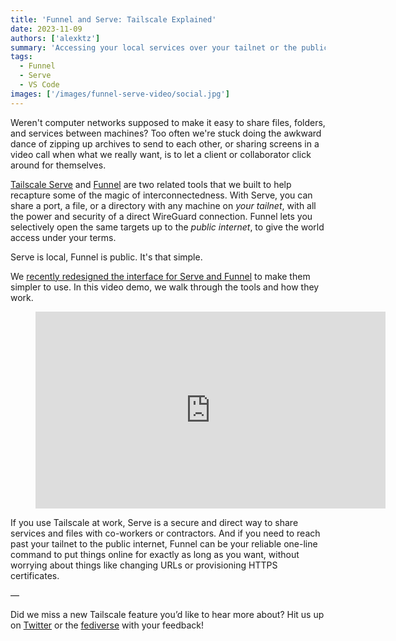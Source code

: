 ```yaml
---
title: 'Funnel and Serve: Tailscale Explained'
date: 2023-11-09
authors: ['alexktz']
summary: 'Accessing your local services over your tailnet or the public internet is one command away, as Alex demonstrates in a new demo video.'
tags:
  - Funnel
  - Serve
  - VS Code
images: ['/images/funnel-serve-video/social.jpg']
---
```


Weren't computer networks supposed to make it easy to share files, folders, and services between machines? Too often we're stuck doing the awkward dance of zipping up archives to send to each other, or sharing screens in a video call when what we really want, is to let a client or collaborator click around for themselves.

[Tailscale Serve](https://tailscale.com/kb/1312/serve/) and [Funnel](https://tailscale.com/kb/1223/funnel/) are two related tools that we built to help recapture some of the magic of interconnectedness. With Serve, you can share a port, a file, or a directory with any machine on _your tailnet_, with all the power and security of a direct WireGuard connection. Funnel lets you selectively open the same targets up to the _public internet_, to give the world access under your terms.

Serve is local, Funnel is public. It's that simple.

We [recently redesigned the interface for Serve and Funnel](https://tailscale.com/blog/reintroducing-serve-funnel/) to make them simpler to use. In this video demo, we walk through the tools and how they work.

<figure>
  <iframe
    width="560"
    height="315"
    src="https://www.youtube.com/embed/MpxmfpCl20c?si=MUdxowTUOJloIr9C"
    title="YouTube video player"
    frameBorder="0"
    allow="accelerometer; autoplay; clipboard-write; encrypted-media; gyroscope; picture-in-picture; web-share"
    allowFullScreen
  ></iframe>
</figure>

If you use Tailscale at work, Serve is a secure and direct way to share services and files with co-workers or contractors. And if you need to reach past your tailnet to the public internet, Funnel can be your reliable one-line command to put things online for exactly as long as you want, without worrying about things like changing URLs or provisioning HTTPS certificates.

—

Did we miss a new Tailscale feature you’d like to hear more about? Hit us up on [Twitter](https://twitter.com/tailscale) or the [fediverse](https://hachyderm.io/@tailscale) with your feedback!
